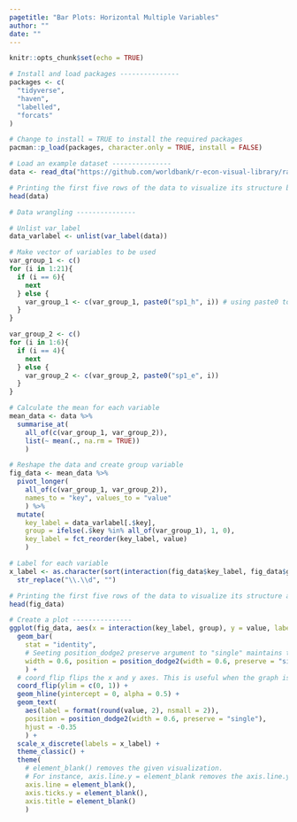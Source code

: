 ```yaml
---
pagetitle: "Bar Plots: Horizontal Multiple Variables"
author: ""
date: ""
---
```


```r
knitr::opts_chunk$set(echo = TRUE)
```

```r
# Install and load packages ---------------
packages <- c(
  "tidyverse",
  "haven",
  "labelled",
  "forcats"
)

# Change to install = TRUE to install the required packages
pacman::p_load(packages, character.only = TRUE, install = FALSE)

# Load an example dataset ---------------
data <- read_dta("https://github.com/worldbank/r-econ-visual-library/raw/master/Library/Data/HorizontalBetterbar.dta")

# Printing the first five rows of the data to visualize its structure before data wrangling
head(data)

# Data wrangling ---------------

# Unlist var_label
data_varlabel <- unlist(var_label(data))

# Make vector of variables to be used
var_group_1 <- c()
for (i in 1:21){
  if (i == 6){
    next
  } else {
    var_group_1 <- c(var_group_1, paste0("sp1_h", i)) # using paste0 to concatenate "sp1_h" and i
  }
}

var_group_2 <- c()
for (i in 1:6){
  if (i == 4){
    next
  } else {
    var_group_2 <- c(var_group_2, paste0("sp1_e", i))
  }
}

# Calculate the mean for each variable
mean_data <- data %>%
  summarise_at(
    all_of(c(var_group_1, var_group_2)), 
    list(~ mean(., na.rm = TRUE)) 
    )

# Reshape the data and create group variable
fig_data <- mean_data %>%
  pivot_longer(
    all_of(c(var_group_1, var_group_2)), 
    names_to = "key", values_to = "value"
    ) %>%
  mutate(
    key_label = data_varlabel[.$key],
    group = ifelse(.$key %in% all_of(var_group_1), 1, 0),
    key_label = fct_reorder(key_label, value)
    )

# Label for each variable
x_label <- as.character(sort(interaction(fig_data$key_label, fig_data$group))) %>%
  str_replace("\\.\\d", "")

# Printing the first five rows of the data to visualize its structure after data wrangling
head(fig_data)

# Create a plot ---------------
ggplot(fig_data, aes(x = interaction(key_label, group), y = value, label = key_label)) +
  geom_bar(
    stat = "identity", 
    # Seeting position_dodge2 preserve argument to "single" maintains the total width of a single element
    width = 0.6, position = position_dodge2(width = 0.6, preserve = "single")
    ) +
  # coord_flip flips the x and y axes. This is useful when the graph is too long (horizontally) or too tall (vertically)
  coord_flip(ylim = c(0, 1)) + 
  geom_hline(yintercept = 0, alpha = 0.5) +
  geom_text(
    aes(label = format(round(value, 2), nsmall = 2)), 
    position = position_dodge2(width = 0.6, preserve = "single"), 
    hjust = -0.35
    ) +
  scale_x_discrete(labels = x_label) +
  theme_classic() +
  theme(
    # element_blank() removes the given visualization. 
    # For instance, axis.line.y = element_blank removes the axis.line.y
    axis.line = element_blank(),
    axis.ticks.y = element_blank(),
    axis.title = element_blank()
    )

```
